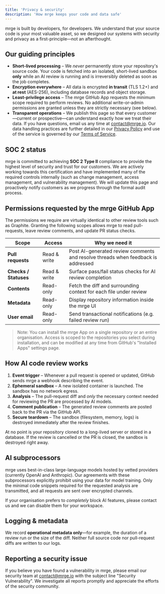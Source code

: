 ```yaml
---
title: 'Privacy & security'
description: 'How mrge keeps your code and data safe'
---
```


mrge is built by developers, for developers. We understand that your source code is your most valuable asset, so we designed our systems with security and privacy as a first-principle—not an afterthought.

## Our guiding principles

- **Short-lived processing** – We _never_ permanently store your repository's source code. Your code is fetched into an isolated, short-lived sandbox **only** while an AI review is running and is irreversibly deleted as soon as the job completes.
- **Encryption everywhere** – All data is encrypted **in transit** (TLS 1.2+) and **at rest** (AES-256), including database records and object storage.
- **Least-privilege access** – The mrge GitHub App requests the minimum scope required to perform reviews. No additional write-or-admin permissions are granted unless they are strictly necessary (see below).
- **Transparent operations** – We publish this page so that every customer—current or prospective—can understand exactly how we treat their data. If you have questions, email us any time at [contact@mrge.io](mailto:contact@mrge.io). Our data handling practices are further detailed in our [Privacy Policy](https://mrge.io/privacy) and use of the service is governed by our [Terms of Service](https://mrge.io/terms).

## SOC 2 status

mrge is committed to achieving **SOC 2 Type II** compliance to provide the highest level of security and trust for our customers. We are actively working towards this certification and have implemented many of the required controls internally (such as change management, access management, and vulnerability management). We will update this page and proactively notify customers as we progress through the formal audit process.

## Permissions requested by the mrge GitHub App

The permissions we require are virtually identical to other review tools such as Graphite. Granting the following scopes allows mrge to read pull-requests, leave review comments, and update PR status checks.

| Scope                 | Access       | Why we need it                                                                   |
| --------------------- | ------------ | -------------------------------------------------------------------------------- |
| **Pull requests**     | Read & write | Post AI-generated review comments and resolve threads when feedback is addressed |
| **Checks / Statuses** | Read & write | Surface pass/fail status checks for AI review completion                         |
| **Contents**          | Read-only    | Fetch the diff and surrounding context for each file under review                |
| **Metadata**          | Read-only    | Display repository information inside the mrge UI                                |
| **User email**        | Read-only    | Send transactional notifications (e.g. failed review run)                        |

> Note: You can install the mrge App on a single repository or an entire organisation. Access is scoped to the repositories you select during installation, and can be modified at any time from GitHub's "Installed Apps" settings page.

## How AI code review works

1. **Event trigger** – Whenever a pull request is opened or updated, GitHub sends mrge a webhook describing the event.
2. **Ephemeral sandbox** – A new isolated container is launched. The sandbox has no network egress.
3. **Analysis** – The pull-request diff and _only_ the necessary context needed for reviewing the PR are processed by AI models.
4. **Comment publication** – The generated review comments are posted back to the PR via the GitHub API.
5. **Secure teardown** – The sandbox (filesystem, memory, logs) is destroyed immediately after the review finishes.

At no point is your repository cloned to a long-lived server or stored in a database. If the review is cancelled or the PR is closed, the sandbox is destroyed right away.

## AI subprocessors

mrge uses best-in-class large-language models hosted by vetted providers (currently OpenAI and Anthropic). Our agreements with these subprocessors explicitly prohibit using your data for model training. Only the minimal code snippets required for the requested analysis are transmitted, and all requests are sent over encrypted channels.

If your organisation prefers to _completely_ block AI features, please contact us and we can disable them for your workspace.

## Logging & metadata

We record **operational metadata only**—for example, the duration of a review run or the size of the diff. Neither full source code nor pull-request diffs are written to our logs.

## Reporting a security issue

If you believe you have found a vulnerability in mrge, please email our security team at [contact@mrge.io](mailto:contact@mrge.io) with the subject line "Security Vulnerability". We investigate all reports promptly and appreciate the efforts of the security community.
